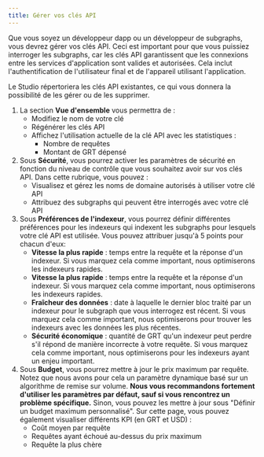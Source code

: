 ```yaml
---
title: Gérer vos clés API
---
```


Que vous soyez un développeur dapp ou un développeur de subgraphs, vous devrez gérer vos clés API. Ceci est important pour que vous puissiez interroger les subgraphs, car les clés API garantissent que les connexions entre les services d'application sont valides et autorisées. Cela inclut l'authentification de l'utilisateur final et de l'appareil utilisant l'application.

Le Studio répertoriera les clés API existantes, ce qui vous donnera la possibilité de les gérer ou de les supprimer.

1. La section **Vue d'ensemble** vous permettra de :
   - Modifiez le nom de votre clé
   - Régénérer les clés API
   - Affichez l'utilisation actuelle de la clé API avec les statistiques :
     - Nombre de requêtes
     - Montant de GRT dépensé
2. Sous **Sécurité**, vous pourrez activer les paramètres de sécurité en fonction du niveau de contrôle que vous souhaitez avoir sur vos clés API. Dans cette rubrique, vous pouvez :
   - Visualisez et gérez les noms de domaine autorisés à utiliser votre clé API
   - Attribuez des subgraphs qui peuvent être interrogés avec votre clé API
3. Sous **Préférences de l'indexeur**, vous pourrez définir différentes préférences pour les indexeurs qui indexent les subgraphs pour lesquels votre clé API est utilisée. Vous pouvez attribuer jusqu'à 5 points pour chacun d'eux:
   - **Vitesse la plus rapide** : temps entre la requête et la réponse d'un indexeur. Si vous marquez cela comme important, nous optimiserons les indexeurs rapides.
   - **Vitesse la plus rapide** : temps entre la requête et la réponse d'un indexeur. Si vous marquez cela comme important, nous optimiserons les indexeurs rapides.
   - **Fraîcheur des données** : date à laquelle le dernier bloc traité par un indexeur pour le subgraph que vous interrogez est récent. Si vous marquez cela comme important, nous optimiserons pour trouver les indexeurs avec les données les plus récentes.
   - **Sécurité économique** : quantité de GRT qu'un indexeur peut perdre s'il répond de manière incorrecte à votre requête. Si vous marquez cela comme important, nous optimiserons pour les indexeurs ayant un enjeu important.
4. Sous **Budget**, vous pourrez mettre à jour le prix maximum par requête. Notez que nous avons pour cela un paramètre dynamique basé sur un algorithme de remise sur volume. **Nous vous recommandons fortement d'utiliser les paramètres par défaut, sauf si vous rencontrez un problème spécifique.** Sinon, vous pouvez les mettre à jour sous "Définir un budget maximum personnalisé". Sur cette page, vous pouvez également visualiser différents KPI (en GRT et USD) :
   - Coût moyen par requête
   - Requêtes ayant échoué au-dessus du prix maximum
   - Requête la plus chère
